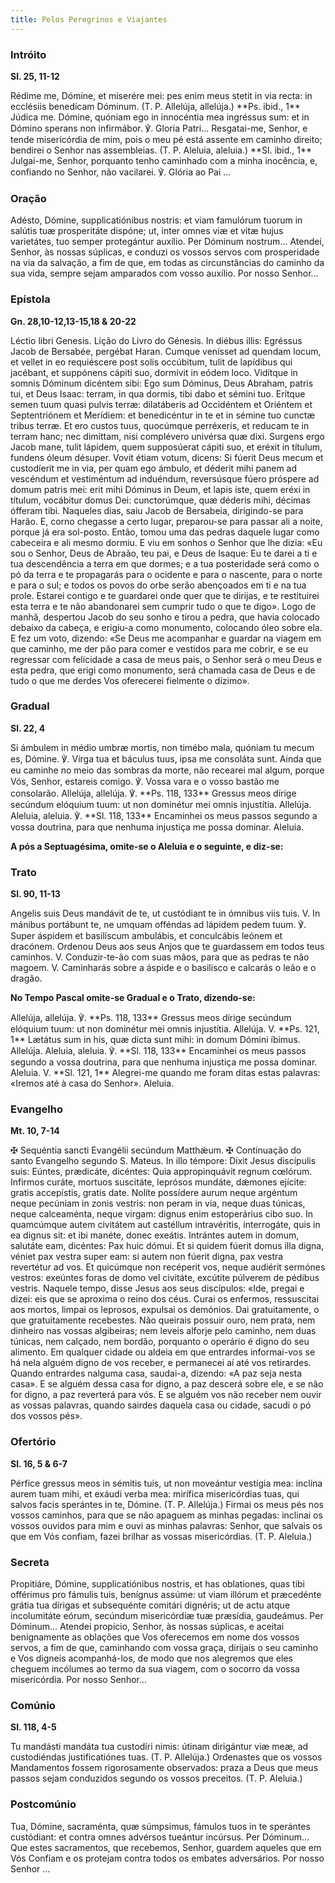 ```yaml
---
title: Pelos Peregrinos e Viajantes
---
```


### Intróito

**Sl. 25, 11-12**

<div class="side-by-side not-content">
  <span>
    Rédime me, Dómine, et miserére mei: pes enim meus stetit in via recta: in ecclésiis benedícam
    Dóminum. (T. P. Allelúja, allelúja.) **Ps. ibid., 1** Júdica me. Dómine, quóniam ego in
    innocéntia mea ingréssus sum: et in Dómino sperans non infirmábor. ℣. Gloria Patri...
  </span>
  <span>
    Resgatai-me, Senhor, e tende misericórdia de mim, pois o meu pé está assente em caminho direito;
    bendirei o Senhor nas assembleias. (T. P. Aleluia, aleluia.) **Sl. ibid., 1** Julgai-me, Senhor,
    porquanto tenho caminhado com a minha inocência, e, confiando no Senhor, não vacilarei. ℣.
    Glória ao Pai ...
  </span>
</div>

### Oração

<div class="side-by-side not-content">
  <span>
    Adésto, Dómine, supplicatiónibus nostris: et viam famulórum tuorum in salútis tuæ prosperitáte
    dispóne; ut, inter omnes viæ et vitæ hujus varietátes, tuo semper protegántur auxílio. Per
    Dóminum nostrum...
  </span>
  <span>
    Atendei, Senhor, às nossas súplicas, e conduzi os vossos servos com prosperidade na via da
    salvação, a fim de que, em todas as circunstâncias do caminho da sua vida, sempre sejam
    amparados com vosso auxílio. Por nosso Senhor...
  </span>
</div>

### Epístola

**Gn. 28,10-12,13-15,18 & 20-22**

<div class="side-by-side not-content">
  <span>Léctio libri Genesis.</span>
  <span>Lição do Livro do Génesis.</span>
  <span>
    In diébus illis: Egréssus Jacob de Bersabée, pergébat Haran. Cumque venísset ad quendam locum,
    et vellet in eo requiéscere post solis occúbitum, tulit de lapídibus qui jacébant, et suppónens
    cápiti suo, dormívit in eódem loco. Vidítque in somnis Dóminum dicéntem sibi: Ego sum Dóminus,
    Deus Abraham, patris tui, et Deus Isaac: terram, in qua dormis, tibi dabo et sémini tuo. Erítque
    semen tuum quasi pulvis terræ: dilatáberis ad Occidéntem et Oriéntem et Septentriónem et
    Merídiem: et benedicéntur in te et in sémine tuo cunctæ tribus terræ. Et ero custos tuus,
    quocúmque perréxeris, et reducam te in terram hanc; nec dimíttam, nisi complévero univérsa quæ
    dixi. Surgens ergo Jacob mane, tulit lápidem, quem supposúerat cápiti suo, et eréxit in títulum,
    fundens óleum désuper. Vovit étiam votum, dicens: Si fúerit Deus mecum et custodíerit me in via,
    per quam ego ámbulo, et déderit mihi panem ad vescéndum et vestiméntum ad induéndum, reversúsque
    fúero próspere ad domum patris mei: erit mihi Dóminus in Deum, et lapis iste, quem eréxi in
    títulum, vocábitur domus Dei: cunctorúmque, quæ déderis mihi, décimas ófferam tibi.
  </span>
  <span>
    Naqueles dias, saiu Jacob de Bersabeia, dirigindo-se para Harão. E, corno chegasse a certo
    lugar, preparou-se para passar ali a noite, porque já era sol-posto. Então, tomou uma das pedras
    daquele lugar como cabeceira e ali mesmo dormiu. E viu em sonhos o Senhor que lhe dizia: «Eu sou
    o Senhor, Deus de Abraão, teu pai, e Deus de Isaque: Eu te darei a ti e tua descendência a terra
    em que dormes; e a tua posteridade será como o pó da terra e te propagarás para o ocidente e
    para o nascente, para o norte e para o sul; e todos os povos do orbe serão abençoados em ti e na
    tua prole. Estarei contigo e te guardarei onde quer que te dirijas, e te restituirei esta terra
    e te não abandonarei sem cumprir tudo o que te digo». Logo de manhã, despertou Jacob do seu
    sonho e tirou a pedra, que havia colocado debaixo da cabeça, e erigiu-a como monumento,
    colocando óleo sobre ela. E fez um voto, dizendo: «Se Deus me acompanhar e guardar na viagem em
    que caminho, me der pão para comer e vestidos para me cobrir, e se eu regressar com felicidade a
    casa de meus pais, o Senhor será o meu Deus e esta pedra, que erigi como monumento, será chamada
    casa de Deus e de tudo o que me derdes Vos oferecerei fielmente o dízimo».
  </span>
</div>

### Gradual

**Sl. 22, 4**

<div class="side-by-side not-content">
  <span>
    Si ámbulem in médio umbræ mortis, non timébo mala, quóniam tu mecum es, Dómine. ℣. Virga tua et
    báculus tuus, ipsa me consoláta sunt.
  </span>
  <span>
    Ainda que eu caminhe no meio das sombras da morte, não recearei mal algum, porque Vós, Senhor,
    estareis comigo. ℣. Vossa vara e o vosso bastão me consolarão.
  </span>
  <span>
    Allelúja, allelúja. ℣. **Ps. 118, 133** Gressus meos dírige secúndum elóquium tuum: ut non
    dominétur mei omnis injustítia. Allelúja.
  </span>
  <span>
    Aleluia, aleluia. ℣. **Sl. 118, 133** Encaminhei os meus passos segundo a vossa doutrina, para
    que nenhuma injustiça me possa dominar. Aleluia.
  </span>
</div>

**A pós a Septuagésima, omite-se o Aleluia e o seguinte, e diz-se:**

### Trato

**Sl. 90, 11-13**

<div class="side-by-side not-content">
  <span>
    Angelis suis Deus mandávit de te, ut custódiant te in ómnibus viis tuis. V. In mánibus portábunt
    te, ne umquam offéndas ad lápidem pedem tuum. ℣. Super áspidem et basilíscum ambulábis, et
    conculcábis leónem et dracónem.
  </span>
  <span>
    Ordenou Deus aos seus Anjos que te guardassem em todos teus caminhos. V. Conduzir-te-ão com suas
    mãos, para que as pedras te não magoem. V. Caminharás sobre a áspide e o basilisco e calcarás o
    leão e o dragão.
  </span>
</div>

**No Tempo Pascal omite-se Gradual e o Trato, dizendo-se:**

<div class="side-by-side not-content">
  <span>
    Allelúja, allelúja. ℣. **Ps. 118, 133** Gressus meos dírige secúndum elóquium tuum: ut non
    dominétur mei omnis injustítia. Allelúja. V. **Ps. 121, 1** Lætátus sum in his, quæ dicta sunt
    mihi: in domum Dómini íbimus. Allelúja.
  </span>
  <span>
    Aleluia, aleluia. ℣. **Sl. 118, 133** Encaminhei os meus passos segundo a vossa doutrina, para
    que nenhuma injustiça me possa dominar. Aleluia. V. **Sl. 121, 1** Alegrei-me quando me foram
    ditas estas palavras: «Iremos até à casa do Senhor». Aleluia.
  </span>
</div>

### Evangelho

**Mt. 10, 7-14**

<div class="side-by-side not-content">
  <span>
    <span class="text-red-500">✠</span> Sequéntia sancti Evangélii secúndum Matthǽum.
  </span>
  <span>
    <span class="text-red-500">✠</span> Continuação do santo Evangelho segundo S. Mateus.
  </span>
  <span>
    In illo témpore: Dixit Jesus discípulis suis: Eúntes, prædicáte, dicéntes: Quia appropinquávit
    regnum cœlórum. Infirmos curáte, mortuos suscitáte, leprósos mundáte, dǽmones ejícite: gratis
    accepístis, gratis date. Nolíte possídere aurum neque argéntum neque pecúniam in zonis vestris:
    non peram in via, neque duas túnicas, neque calceaménta, neque virgam: dignus enim estoperárius
    cibo suo. In quamcúmque autem civitátem aut castéllum intravéritis, interrogáte, quis in ea
    dignus sit: et ibi manéte, donec exeátis. Intrántes autem in domum, salutáte eam, dicéntes: Pax
    huic dómui. Et si quidem fúerit domus illa digna, véniet pax vestra super eam: si autem non
    fúerit digna, pax vestra revertétur ad vos. Et quicúmque non recéperit vos, neque audiérit
    sermónes vestros: exeúntes foras de domo vel civitáte, excútite púlverem de pédibus vestris.
  </span>
  <span>
    Naquele tempo, disse Jesus aos seus discípulos: «Ide, pregai e dizei: eis que se aproxima o
    reino dos céus. Curai os enfermos, ressuscitai aos mortos, limpai os leprosos, expulsai os
    demónios. Dai gratuitamente, o que gratuitamente recebestes. Não queirais possuir ouro, nem
    prata, nem dinheiro nas vossas algibeiras; nem leveis alforje pelo caminho, nem duas túnicas,
    nem calçado, nem bordão, porquanto o operário é digno do seu alimento. Em qualquer cidade ou
    aldeia em que entrardes informai-vos se há nela alguém digno de vos receber, e permanecei aí até
    vos retirardes. Quando entrardes nalguma casa, saudai-a, dizendo: «A paz seja nesta casa». E se
    alguém dessa casa for digno, a paz descerá sobre ele, e se não for digno, a paz reverterá para
    vós. E se alguém vos não receber nem ouvir as vossas palavras, quando sairdes daquela casa ou
    cidade, sacudi o pó dos vossos pés».
  </span>
</div>

### Ofertório

**Sl. 16, 5 & 6-7**

<div class="side-by-side not-content">
  <span>
    Pérfice gressus meos in sémitis tuis, ut non moveántur vestígia mea: inclína aurem tuam mihi, et
    exáudi verba mea: mirífica misericórdias tuas, qui salvos facis sperántes in te, Dómine. (T. P.
    Allelúja.)
  </span>
  <span>
    Firmai os meus pés nos vossos caminhos, para que se não apaguem as minhas pegadas: inclinai os
    vossos ouvidos para mim e ouvi as minhas palavras: Senhor, que salvais os que em Vós confiam,
    fazei brilhar as vossas misericórdias. (T. P. Aleluia.)
  </span>
</div>

### Secreta

<div class="side-by-side not-content">
  <span>
    Propitiáre, Dómine, supplicatiónibus nostris, et has oblationes, quas tibi offérimus pro fámulis
    tuis, benígnus assúme: ut viam illórum et præcedénte grátia tua dírigas et subsequénte comitári
    dignéris; ut de actu atque incolumitáte eórum, secúndum misericórdiæ tuæ præsídia, gaudeámus.
    Per Dóminum...
  </span>
  <span>
    Atendei propício, Senhor, às nossas súplicas, e aceitai benignamente as oblações que Vos
    oferecemos em nome dos vossos servos, a fim de que, caminhando com vossa graça, dirijais o seu
    caminho e Vos digneis acompanhá-los, de modo que nos alegremos que eles cheguem incólumes ao
    termo da sua viagem, com o socorro da vossa misericórdia. Por nosso Senhor...
  </span>
</div>

### Comúnio

**Sl. 118, 4-5**

<div class="side-by-side not-content">
  <span>
    Tu mandásti mandáta tua custodíri nimis: útinam dirigántur viæ meæ, ad custodiéndas
    justificatiónes tuas. (T. P. Allelúja.)
  </span>
  <span>
    Ordenastes que os vossos Mandamentos fossem rigorosamente observados: praza a Deus que meus
    passos sejam conduzidos segundo os vossos preceitos. (T. P. Aleluia.)
  </span>
</div>

### Postcomúnio

<div class="side-by-side not-content">
  <span>
    Tua, Dómine, sacraménta, quæ súmpsimus, fámulos tuos in te sperántes custódiant: et contra omnes
    advérsos tueántur incúrsus. Per Dóminum...
  </span>
  <span>
    Que estes sacramentos, que recebemos, Senhor, guardem aqueles que em Vós Confiam e os protejam
    contra todos os embates adversários. Por nosso Senhor ...
  </span>
</div>
